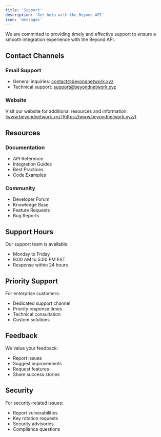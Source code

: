 ```yaml
---
title: 'Support'
description: 'Get help with the Beyond API'
icon: 'messages'
---
```


We are committed to providing timely and effective support to ensure a smooth integration experience with the Beyond API.

## Contact Channels

### Email Support
- General inquiries: [contact@beyondnetwork.xyz](mailto:contact@beyondnetwork.xyz)
- Technical support: [support@beyondnetwork.xyz](mailto:support@beyondnetwork.xyz)

### Website
Visit our website for additional resources and information:
[www.beyondnetwork.xyz](https://www.beyondnetwork.xyz/)

## Resources

### Documentation
- API Reference
- Integration Guides
- Best Practices
- Code Examples

### Community
- Developer Forum
- Knowledge Base
- Feature Requests
- Bug Reports

## Support Hours

Our support team is available:
- Monday to Friday
- 9:00 AM to 5:00 PM EST
- Response within 24 hours

## Priority Support

For enterprise customers:
- Dedicated support channel
- Priority response times
- Technical consultation
- Custom solutions

## Feedback

We value your feedback:
- Report issues
- Suggest improvements
- Request features
- Share success stories

## Security

For security-related issues:
- Report vulnerabilities
- Key rotation requests
- Security advisories
- Compliance questions 